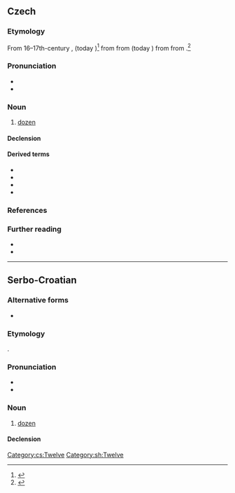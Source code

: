 ==Czech==

===Etymology===
From 16–17th-century {{bor|cs|de|Tutzet}}, {{m|de|Dutzet}} (today {{m|de|Dutzend}})<ref>{{R:cs:Machek1968|tucet|659}}</ref> from {{der|cs|gmh|totzen}} from {{der|cs|fro|dozaine}} (today {{m|fr|douzaine}}) from {{m|fro|doze|t=twelve}} from {{der|cs|la|duodecim|t=twelve}}.<ref>{{R:Rejzek 2007}}</ref>

===Pronunciation===
* {{cs-IPA}}
* {{hyphenation|cs|tu|cet}}

===Noun===
{{cs-noun|g=m-in}}

# [[dozen]]

====Declension====
{{cs-decl-noun|tucet|tuctu|tuctu|tucet|tucte|tuctu|tuctem|tucty|tuctů|tuctům|tucty|tucty|tuctech|tucty}}

====Derived terms====
* {{l|cs|tuctový}}
* {{l|cs|veletucet|g=m}}
* {{l|cs|půltucet|g=m}}
* {{l|cs|čertův tucet|g=m}}

===References===
<references />

===Further reading===
* {{R:PSJC}}
* {{R:SSJC}}

[[Category:cs:Twelve]]

----

==Serbo-Croatian==

===Alternative forms===
* {{l|sh|sc=Latn|tùce}}

===Etymology===
{{bor+|sh|de|Dutzend}}.

===Pronunciation===
* {{sh-IPA|tùcet}}
* {{hyphenation|sh|tu|cet}}

===Noun===
{{sh-noun|g=m|head=tùcet}}

# {{lb|sh|with genitive}} [[dozen]]

====Declension====
{{sh-decl-noun
|tucet|tuceta
|tuceta|tuceta
|tucetu|tucetima
|tucet|tuceta
|tucet|tuceta
|tucetu|tucetima
|tucetom|tucetima
}}

[[Category:sh:Twelve]]